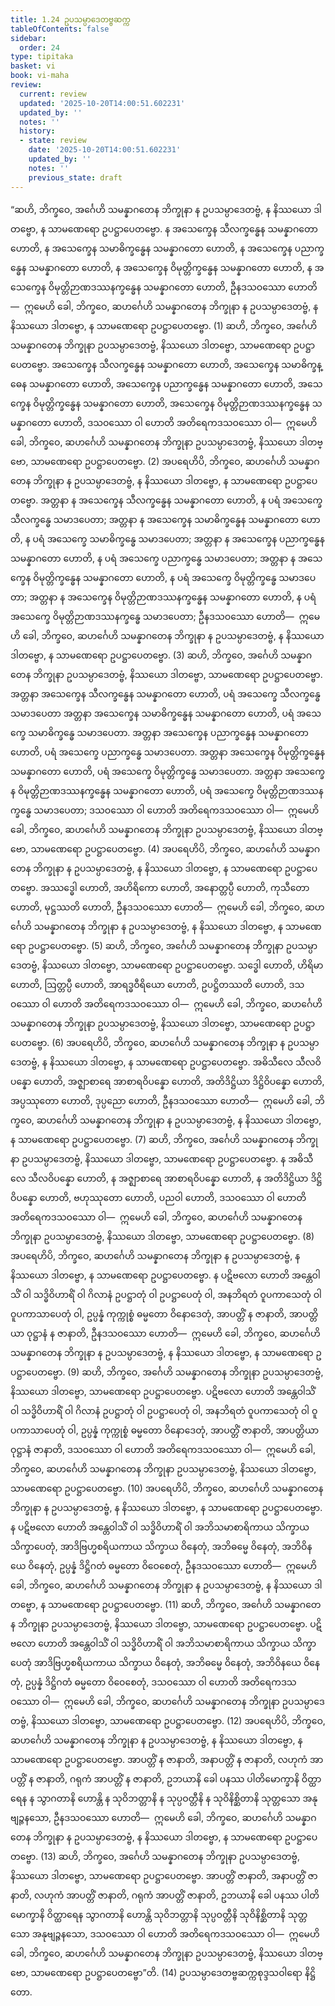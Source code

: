 ```yaml
---
title: 1.24 ဥပသမ္ပာဒေတဗ္ဗဆက္က
tableOfContents: false
sidebar:
  order: 24
type: tipitaka
basket: vi
book: vi-maha
review:
  current: review
  updated: '2025-10-20T14:00:51.602231'
  updated_by: ''
  notes: ''
  history:
  - state: review
    date: '2025-10-20T14:00:51.602231'
    updated_by: ''
    notes: ''
    previous_state: draft
---
```



<DynamicBreadcrumb />


<ReviewStatus review={frontmatter.review} showDetails={true} />

<HypothesisAnnotation frontmatter={frontmatter} />

<Division number="85" book="vi-maha" e="ch" v="3" p="94">

<Paragraph number="386" book="vi-maha">
“ဆဟိ, ဘိက္ခဝေ, အင်္ဂေဟိ သမန္နာဂတေန ဘိက္ခုနာ န ဥပသမ္ပာဒေတဗ္ဗံ, န နိဿယော ဒါတဗ္ဗော, န သာမဏေရော ဥပဋ္ဌာပေတဗ္ဗော. န အသေက္ခေန သီလက္ခန္ဓေန သမန္နာဂတော ဟောတိ, န အသေက္ခေန သမာဓိက္ခန္ဓေန သမန္နာဂတော ဟောတိ, န အသေက္ခေန ပညာက္ခန္ဓေန သမန္နာဂတော ဟောတိ, န အသေက္ခေန ဝိမုတ္တိက္ခန္ဓေန သမန္နာဂတော ဟောတိ, န အသေက္ခေန ဝိမုတ္တိဉာဏဒဿနက္ခန္ဓေန သမန္နာဂတော ဟောတိ, ဦနဒသဝဿော ဟောတိ—  ဣမေဟိ ခေါ, ဘိက္ခဝေ, ဆဟင်္ဂေဟိ သမန္နာဂတေန ဘိက္ခုနာ န ဥပသမ္ပာဒေတဗ္ဗံ, န နိဿယော ဒါတဗ္ဗော, န သာမဏေရော ဥပဋ္ဌာပေတဗ္ဗော. (1)
</Paragraph>

<Paragraph number="387" book="vi-maha">
ဆဟိ, ဘိက္ခဝေ, အင်္ဂေဟိ သမန္နာဂတေန ဘိက္ခုနာ ဥပသမ္ပာဒေတဗ္ဗံ, နိဿယော ဒါတဗ္ဗော, သာမဏေရော ဥပဋ္ဌာပေတဗ္ဗော. အသေက္ခေန သီလက္ခန္ဓေန သမန္နာဂတော ဟောတိ, အသေက္ခေန သမာဓိက္ခန္ဓေန သမန္နာဂတော ဟောတိ, အသေက္ခေန ပညာက္ခန္ဓေန သမန္နာဂတော ဟောတိ, အသေက္ခေန ဝိမုတ္တိက္ခန္ဓေန သမန္နာဂတော ဟောတိ, အသေက္ခေန ဝိမုတ္တိဉာဏဒဿနက္ခန္ဓေန သမန္နာဂတော ဟောတိ, ဒသဝဿော ဝါ ဟောတိ အတိရေကဒသဝဿော ဝါ—  ဣမေဟိ ခေါ, ဘိက္ခဝေ, ဆဟင်္ဂေဟိ သမန္နာဂတေန ဘိက္ခုနာ ဥပသမ္ပာဒေတဗ္ဗံ, နိဿယော ဒါတဗ္ဗော, သာမဏေရော ဥပဋ္ဌာပေတဗ္ဗော. (2)
</Paragraph>

<Paragraph number="388" book="vi-maha">
အပရေဟိပိ, ဘိက္ခဝေ, ဆဟင်္ဂေဟိ သမန္နာဂတေန ဘိက္ခုနာ န ဥပသမ္ပာဒေတဗ္ဗံ, န နိဿယော ဒါတဗ္ဗော, န သာမဏေရော ဥပဋ္ဌာပေတဗ္ဗော. အတ္တနာ န အသေက္ခေန သီလက္ခန္ဓေန သမန္နာဂတော ဟောတိ, န ပရံ အသေက္ခေ သီလက္ခန္ဓေ သမာဒပေတာ; အတ္တနာ န အသေက္ခေန သမာဓိက္ခန္ဓေန သမန္နာဂတော ဟောတိ, န ပရံ အသေက္ခေ သမာဓိက္ခန္ဓေ သမာဒပေတာ; အတ္တနာ န အသေက္ခေန ပညာက္ခန္ဓေန သမန္နာဂတော ဟောတိ, န ပရံ အသေက္ခေ ပညာက္ခန္ဓေ သမာဒပေတာ; အတ္တနာ န အသေက္ခေန ဝိမုတ္တိက္ခန္ဓေန သမန္နာဂတော ဟောတိ, န ပရံ အသေက္ခေ ဝိမုတ္တိက္ခန္ဓေ သမာဒပေတာ; အတ္တနာ န အသေက္ခေန ဝိမုတ္တိဉာဏဒဿနက္ခန္ဓေန သမန္နာဂတော ဟောတိ, န ပရံ အသေက္ခေ ဝိမုတ္တိဉာဏဒဿနက္ခန္ဓေ သမာဒပေတာ; ဦနဒသဝဿော ဟောတိ—  ဣမေဟိ ခေါ, ဘိက္ခဝေ, ဆဟင်္ဂေဟိ သမန္နာဂတေန ဘိက္ခုနာ န ဥပသမ္ပာဒေတဗ္ဗံ, န နိဿယော ဒါတဗ္ဗော, န သာမဏေရော ဥပဋ္ဌာပေတဗ္ဗော. (3)
</Paragraph>

<Paragraph number="389" book="vi-maha">
ဆဟိ, ဘိက္ခဝေ, အင်္ဂေဟိ သမန္နာဂတေန ဘိက္ခုနာ ဥပသမ္ပာဒေတဗ္ဗံ, နိဿယော ဒါတဗ္ဗော, သာမဏေရော ဥပဋ္ဌာပေတဗ္ဗော. အတ္တနာ အသေက္ခေန သီလက္ခန္ဓေန သမန္နာဂတော ဟောတိ, ပရံ အသေက္ခေ သီလက္ခန္ဓေ သမာဒပေတာ အတ္တနာ အသေက္ခေန သမာဓိက္ခန္ဓေန သမန္နာဂတော ဟောတိ, ပရံ အသေက္ခေ သမာဓိက္ခန္ဓေ သမာဒပေတာ. အတ္တနာ အသေက္ခေန ပညာက္ခန္ဓေန သမန္နာဂတော ဟောတိ, ပရံ အသေက္ခေ ပညာက္ခန္ဓေ သမာဒပေတာ. အတ္တနာ အသေက္ခေန ဝိမုတ္တိက္ခန္ဓေန သမန္နာဂတော ဟောတိ, ပရံ အသေက္ခေ ဝိမုတ္တိက္ခန္ဓေ သမာဒပေတာ. အတ္တနာ အသေက္ခေန ဝိမုတ္တိဉာဏဒဿနက္ခန္ဓေန သမန္နာဂတော ဟောတိ, ပရံ အသေက္ခေ ဝိမုတ္တိဉာဏဒဿနက္ခန္ဓေ သမာဒပေတာ; ဒသဝဿော ဝါ ဟောတိ အတိရေကဒသဝဿော ဝါ—  ဣမေဟိ ခေါ, ဘိက္ခဝေ, ဆဟင်္ဂေဟိ သမန္နာဂတေန ဘိက္ခုနာ ဥပသမ္ပာဒေတဗ္ဗံ, နိဿယော ဒါတဗ္ဗော, သာမဏေရော ဥပဋ္ဌာပေတဗ္ဗော. (4)
</Paragraph>

<Paragraph number="390" book="vi-maha">
အပရေဟိပိ, ဘိက္ခဝေ, ဆဟင်္ဂေဟိ သမန္နာဂတေန ဘိက္ခုနာ န ဥပသမ္ပာဒေတဗ္ဗံ, န နိဿယော ဒါတဗ္ဗော, န သာမဏေရော ဥပဋ္ဌာပေတဗ္ဗော. အဿဒ္ဓေါ ဟောတိ, အဟိရိကော ဟောတိ, အနောတ္တပ္ပီ ဟောတိ, ကုသီတော ဟောတိ, မုဋ္ဌဿတိ ဟောတိ, ဦနဒသဝဿော ဟောတိ—  ဣမေဟိ ခေါ, ဘိက္ခဝေ, ဆဟင်္ဂေဟိ သမန္နာဂတေန ဘိက္ခုနာ န ဥပသမ္ပာဒေတဗ္ဗံ, န နိဿယော ဒါတဗ္ဗော, န သာမဏေရော ဥပဋ္ဌာပေတဗ္ဗော. (5)
</Paragraph>

<Paragraph number="391" book="vi-maha">
ဆဟိ, ဘိက္ခဝေ, အင်္ဂေဟိ သမန္နာဂတေန ဘိက္ခုနာ ဥပသမ္ပာဒေတဗ္ဗံ, နိဿယော ဒါတဗ္ဗော, သာမဏေရော ဥပဋ္ဌာပေတဗ္ဗော. သဒ္ဓေါ ဟောတိ, ဟိရိမာ ဟောတိ, ဩတ္တပ္ပီ ဟောတိ, အာရဒ္ဓဝီရိယော ဟောတိ, ဥပဋ္ဌိတဿတိ ဟောတိ, ဒသဝဿော ဝါ ဟောတိ အတိရေကဒသဝဿော ဝါ—  ဣမေဟိ ခေါ, ဘိက္ခဝေ, ဆဟင်္ဂေဟိ သမန္နာဂတေန ဘိက္ခုနာ ဥပသမ္ပာဒေတဗ္ဗံ, နိဿယော ဒါတဗ္ဗော, သာမဏေရော ဥပဋ္ဌာပေတဗ္ဗော. (6)
</Paragraph>

<Paragraph number="392" book="vi-maha">
အပရေဟိပိ, ဘိက္ခဝေ, ဆဟင်္ဂေဟိ သမန္နာဂတေန ဘိက္ခုနာ န ဥပသမ္ပာဒေတဗ္ဗံ, န နိဿယော ဒါတဗ္ဗော, န သာမဏေရော ဥပဋ္ဌာပေတဗ္ဗော. အဓိသီလေ သီလဝိပန္နော ဟောတိ, အဇ္ဈာစာရေ အာစာရဝိပန္နော ဟောတိ, အတိဒိဋ္ဌိယာ ဒိဋ္ဌိဝိပန္နော ဟောတိ, အပ္ပဿုတော ဟောတိ, ဒုပ္ပညော ဟောတိ, ဦနဒသဝဿော ဟောတိ—  ဣမေဟိ ခေါ, ဘိက္ခဝေ, ဆဟင်္ဂေဟိ သမန္နာဂတေန ဘိက္ခုနာ န ဥပသမ္ပာဒေတဗ္ဗံ, န နိဿယော ဒါတဗ္ဗော, န သာမဏေရော ဥပဋ္ဌာပေတဗ္ဗော. (7)
</Paragraph>

<Paragraph number="393" book="vi-maha">
ဆဟိ, ဘိက္ခဝေ, အင်္ဂေဟိ သမန္နာဂတေန ဘိက္ခုနာ ဥပသမ္ပာဒေတဗ္ဗံ, နိဿယော ဒါတဗ္ဗော, သာမဏေရော ဥပဋ္ဌာပေတဗ္ဗော. န အဓိသီလေ သီလဝိပန္နော ဟောတိ, န အဇ္ဈာစာရေ အာစာရဝိပန္နော ဟောတိ, န အတိဒိဋ္ဌိယာ ဒိဋ္ဌိဝိပန္နော ဟောတိ, ဗဟုဿုတော ဟောတိ, ပညဝါ ဟောတိ, ဒသဝဿော ဝါ ဟောတိ အတိရေကဒသဝဿော ဝါ—  ဣမေဟိ ခေါ, ဘိက္ခဝေ, ဆဟင်္ဂေဟိ သမန္နာဂတေန ဘိက္ခုနာ ဥပသမ္ပာဒေတဗ္ဗံ, နိဿယော ဒါတဗ္ဗော, သာမဏေရော ဥပဋ္ဌာပေတဗ္ဗော. (8)
</Paragraph>

<Paragraph number="394" book="vi-maha">
အပရေဟိပိ, ဘိက္ခဝေ, ဆဟင်္ဂေဟိ သမန္နာဂတေန ဘိက္ခုနာ န ဥပသမ္ပာဒေတဗ္ဗံ, န နိဿယော ဒါတဗ္ဗော, န သာမဏေရော ဥပဋ္ဌာပေတဗ္ဗော. န ပဋိဗလော ဟောတိ အန္တေဝါသိံ ဝါ သဒ္ဓိဝိဟာရိံ ဝါ ဂိလာနံ ဥပဋ္ဌာတုံ ဝါ ဥပဋ္ဌာပေတုံ ဝါ, အနဘိရတံ ဝူပကာသေတုံ ဝါ ဝူပကာသာပေတုံ ဝါ, ဥပ္ပန္နံ ကုက္ကုစ္စံ ဓမ္မတော ဝိနောဒေတုံ, အာပတ္တိံ န ဇာနာတိ, အာပတ္တိယာ ဝုဋ္ဌာနံ န ဇာနာတိ, ဦနဒသဝဿော ဟောတိ—  ဣမေဟိ ခေါ, ဘိက္ခဝေ, ဆဟင်္ဂေဟိ သမန္နာဂတေန ဘိက္ခုနာ န ဥပသမ္ပာဒေတဗ္ဗံ, န နိဿယော ဒါတဗ္ဗော, န သာမဏေရော ဥပဋ္ဌာပေတဗ္ဗော. (9)
</Paragraph>

<Paragraph number="395" book="vi-maha">
ဆဟိ, ဘိက္ခဝေ, အင်္ဂေဟိ သမန္နာဂတေန ဘိက္ခုနာ ဥပသမ္ပာဒေတဗ္ဗံ, နိဿယော ဒါတဗ္ဗော, သာမဏေရော ဥပဋ္ဌာပေတဗ္ဗော. ပဋိဗလော ဟောတိ အန္တေဝါသိံ ဝါ သဒ္ဓိဝိဟာရိံ ဝါ ဂိလာနံ ဥပဋ္ဌာတုံ ဝါ ဥပဋ္ဌာပေတုံ ဝါ, အနဘိရတံ ဝူပကာသေတုံ ဝါ ဝူပကာသာပေတုံ ဝါ, ဥပ္ပန္နံ ကုက္ကုစ္စံ ဓမ္မတော ဝိနောဒေတုံ, အာပတ္တိံ ဇာနာတိ, အာပတ္တိယာ ဝုဋ္ဌာနံ ဇာနာတိ, ဒသဝဿော ဝါ ဟောတိ အတိရေကဒသဝဿော ဝါ—  ဣမေဟိ ခေါ, ဘိက္ခဝေ, ဆဟင်္ဂေဟိ သမန္နာဂတေန ဘိက္ခုနာ ဥပသမ္ပာဒေတဗ္ဗံ, နိဿယော ဒါတဗ္ဗော, သာမဏေရော ဥပဋ္ဌာပေတဗ္ဗော. (10)
</Paragraph>

<Paragraph number="396" book="vi-maha">
အပရေဟိပိ, ဘိက္ခဝေ, ဆဟင်္ဂေဟိ သမန္နာဂတေန ဘိက္ခုနာ န ဥပသမ္ပာဒေတဗ္ဗံ, န နိဿယော ဒါတဗ္ဗော, န သာမဏေရော ဥပဋ္ဌာပေတဗ္ဗော. န ပဋိဗလော ဟောတိ အန္တေဝါသိံ ဝါ သဒ္ဓိဝိဟာရိံ ဝါ အဘိသမာစာရိကာယ သိက္ခာယ သိက္ခာပေတုံ, အာဒိဗြဟ္မစရိယကာယ သိက္ခာယ ဝိနေတုံ, အဘိဓမ္မေ ဝိနေတုံ, အဘိဝိနယေ ဝိနေတုံ, ဥပ္ပန္နံ ဒိဋ္ဌိဂတံ ဓမ္မတော ဝိဝေစေတုံ, ဦနဒသဝဿော ဟောတိ—  ဣမေဟိ ခေါ, ဘိက္ခဝေ, ဆဟင်္ဂေဟိ သမန္နာဂတေန ဘိက္ခုနာ န ဥပသမ္ပာဒေတဗ္ဗံ, န နိဿယော ဒါတဗ္ဗော, န သာမဏေရော ဥပဋ္ဌာပေတဗ္ဗော. (11)
</Paragraph>

<Paragraph number="397" book="vi-maha">
ဆဟိ, ဘိက္ခဝေ, အင်္ဂေဟိ သမန္နာဂတေန ဘိက္ခုနာ ဥပသမ္ပာဒေတဗ္ဗံ, နိဿယော ဒါတဗ္ဗော, သာမဏေရော ဥပဋ္ဌာပေတဗ္ဗော. ပဋိဗလော ဟောတိ အန္တေဝါသိံ ဝါ သဒ္ဓိဝိဟာရိံ ဝါ အဘိသမာစာရိကာယ သိက္ခာယ သိက္ခာပေတုံ အာဒိဗြဟ္မစရိယကာယ သိက္ခာယ ဝိနေတုံ, အဘိဓမ္မေ ဝိနေတုံ, အဘိဝိနယေ ဝိနေတုံ, ဥပ္ပန္နံ ဒိဋ္ဌိဂတံ ဓမ္မတော ဝိဝေစေတုံ, ဒသဝဿော ဝါ ဟောတိ အတိရေကဒသဝဿော ဝါ—  ဣမေဟိ ခေါ, ဘိက္ခဝေ, ဆဟင်္ဂေဟိ သမန္နာဂတေန ဘိက္ခုနာ ဥပသမ္ပာဒေတဗ္ဗံ, နိဿယော ဒါတဗ္ဗော, သာမဏေရော ဥပဋ္ဌာပေတဗ္ဗော. (12)
</Paragraph>

<Paragraph number="398" book="vi-maha">
အပရေဟိပိ, ဘိက္ခဝေ, ဆဟင်္ဂေဟိ သမန္နာဂတေန ဘိက္ခုနာ န ဥပသမ္ပာဒေတဗ္ဗံ, န နိဿယော ဒါတဗ္ဗော, န သာမဏေရော ဥပဋ္ဌာပေတဗ္ဗော. အာပတ္တိံ န ဇာနာတိ, အနာပတ္တိံ န ဇာနာတိ, လဟုကံ အာပတ္တိံ န ဇာနာတိ, ဂရုကံ အာပတ္တိံ န ဇာနာတိ, ဥဘယာနိ ခေါ ပနဿ ပါတိမောက္ခာနိ ဝိတ္ထာရေန န သွာဂတာနိ ဟောန္တိ န သုဝိဘတ္တာနိ န သုပ္ပဝတ္တီနိ န သုဝိနိစ္ဆိတာနိ သုတ္တသော အနုဗျဉ္ဇနသော, ဦနဒသဝဿော ဟောတိ—  ဣမေဟိ ခေါ, ဘိက္ခဝေ, ဆဟင်္ဂေဟိ သမန္နာဂတေန ဘိက္ခုနာ န ဥပသမ္ပာဒေတဗ္ဗံ, န နိဿယော ဒါတဗ္ဗော, န သာမဏေရော ဥပဋ္ဌာပေတဗ္ဗော. (13)
</Paragraph>

<Paragraph number="399" book="vi-maha">
ဆဟိ, ဘိက္ခဝေ, အင်္ဂေဟိ သမန္နာဂတေန ဘိက္ခုနာ ဥပသမ္ပာဒေတဗ္ဗံ, နိဿယော ဒါတဗ္ဗော, သာမဏေရော ဥပဋ္ဌာပေတဗ္ဗော. အာပတ္တိံ ဇာနာတိ, အနာပတ္တိံ ဇာနာတိ, လဟုကံ အာပတ္တိံ ဇာနာတိ, ဂရုကံ အာပတ္တိံ ဇာနာတိ, ဥဘယာနိ ခေါ ပနဿ ပါတိမောက္ခာနိ ဝိတ္ထာရေန သွာဂတာနိ ဟောန္တိ သုဝိဘတ္တာနိ သုပ္ပဝတ္တီနိ သုဝိနိစ္ဆိတာနိ သုတ္တသော အနုဗျဉ္ဇနသော, ဒသဝဿော ဝါ ဟောတိ အတိရေကဒသဝဿော ဝါ—  ဣမေဟိ ခေါ, ဘိက္ခဝေ, ဆဟင်္ဂေဟိ သမန္နာဂတေန ဘိက္ခုနာ ဥပသမ္ပာဒေတဗ္ဗံ, နိဿယော ဒါတဗ္ဗော, သာမဏေရော ဥပဋ္ဌာပေတဗ္ဗော”တိ. (14)

</Paragraph>
</Division>

<Paragraph number="400" type="center" book="vi-maha">
ဥပသမ္ပာဒေတဗ္ဗဆက္ကစုဒ္ဒသဝါရော နိဋ္ဌိတော.
</Paragraph>